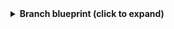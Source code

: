 <details>
<summary><b>Branch blueprint (click to expand)</b></summary>

```json showLineNumbers
{
  "identifier": "branch",
  "title": "Branch",
  "icon": "AzureDevops",
  "schema": {
    "properties": {
      "repositoryName": {
        "title": "Repository Name",
        "type": "string",
        "icon": "AzureDevops",
        "description": "The name of the repository that contains this branch"
      },
      "projectName": {
        "title": "Project Name",
        "type": "string",
        "icon": "AzureDevops",
        "description": "The name of the project that contains this branch"
      },
      "link": {
        "title": "Link",
        "type": "string",
        "format": "url",
        "icon": "Link",
        "description": "Link to the branch in Azure DevOps"
      }
    },
    "required": []
  },
  "mirrorProperties": {},
  "calculationProperties": {},
  "aggregationProperties": {},
  "relations": {
    "repository": {
      "title": "Repository",
      "target": "service",
      "required": false,
      "many": false
    }
  }
}
```

</details>
